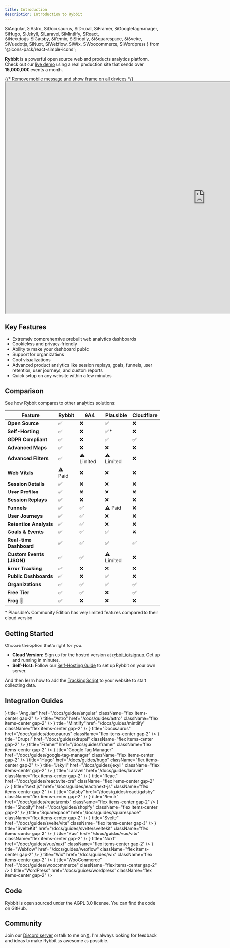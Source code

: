 ```yaml
---
title: Introduction
description: Introduction to Rybbit
---
```


  SiAngular,
  SiAstro,
  SiDocusaurus,
  SiDrupal,
  SiFramer,
  SiGoogletagmanager,
  SiHugo,
  SiJekyll,
  SiLaravel,
  SiMintlify,
  SiReact,  
  SiNextdotjs,
  SiGatsby,
  SiRemix,
  SiShopify,
  SiSquarespace,
  SiSvelte,
  SiVuedotjs,
  SiNuxt,
  SiWebflow,
  SiWix,
  SiWoocommerce,
  SiWordpress
} from '@icons-pack/react-simple-icons';

**Rybbit** is a powerful open source web and products analytics platform. Check out our [live demo](https://demo.rybbit.com/1) using a real production site that sends over **15,000,000** events a month.

<div className="relative z-10 rounded-lg overflow-hidden border-8 border-neutral-100/5 shadow-2xl shadow-emerald-900/10">
  {/* Remove mobile message and show iframe on all devices */}
  <iframe
    src="https://demo.rybbit.com/21"
    width="1300"
    height="750"
    className="w-full h-[600px] md:h-[700px] lg:h-[750px]"
    style={{ border: "none" }}
    title="Rybbit Analytics Demo"
  ></iframe>
</div>

## Key Features

- Extremely comprehensive prebuilt web analytics dashboards
- Cookieless and privacy-friendly
- Ability to make your dashboard public
- Support for organizations
- Cool visualizations
- Advanced product analytics like session replays, goals, funnels, user retention, user journeys, and custom reports
- Quick setup on any website within a few minutes

## Comparison

See how Rybbit compares to other analytics solutions:

| Feature                  | Rybbit  | GA4        | Plausible  | Cloudflare |
| ------------------------ | ------- | ---------- | ---------- | ---------- |
| **Open Source**          | ✅      | ❌         | ✅         | ❌         |
| **Self-Hosting**         | ✅      | ❌         | ✅\*       | ❌         |
| **GDPR Compliant**       | ✅      | ❌         | ✅         | ✅         |
| **Advanced Maps**        | ✅      | ❌         | ❌         | ❌         |
| **Advanced Filters**     | ✅      | ⚠️ Limited | ⚠️ Limited | ❌         |
| **Web Vitals**           | ⚠️ Paid | ❌         | ❌         | ❌         |
| **Session Details**      | ✅      | ❌         | ❌         | ❌         |
| **User Profiles**        | ✅      | ❌         | ❌         | ❌         |
| **Session Replays**      | ✅      | ❌         | ❌         | ❌         |
| **Funnels**              | ✅      | ✅         | ⚠️ Paid    | ❌         |
| **User Journeys**        | ✅      | ✅         | ❌         | ❌         |
| **Retention Analysis**   | ✅      | ✅         | ❌         | ❌         |
| **Goals & Events**       | ✅      | ✅         | ✅         | ❌         |
| **Real-time Dashboard**  | ✅      | ✅         | ✅         | ✅         |
| **Custom Events (JSON)** | ✅      | ✅         | ⚠️ Limited | ❌         |
| **Error Tracking**       | ✅      | ❌         | ❌         | ❌         |
| **Public Dashboards**    | ✅      | ❌         | ✅         | ❌         |
| **Organizations**        | ✅      | ✅         | ✅         | ✅         |
| **Free Tier**            | ✅      | ✅         | ❌         | ✅         |
| **Frog 🐸**              | ✅      | ❌         | ❌         | ❌         |

\* Plausible's Community Edition has very limited features compared to their cloud version

## Getting Started

Choose the option that's right for you:

- **Cloud Version:** Sign up for the hosted version at [rybbit.io/signup](https://app.rybbit.com/signup). Get up and running in minutes.
- **Self-Host:** Follow our [Self-Hosting Guide](/docs/self-hosting) to set up Rybbit on your own server.

And then learn how to add the [Tracking Script](/docs/script) to your website to start collecting data.

## Integration Guides

<Cards>
  <Card 
    icon={<SiAngular />}
    title="Angular" 
    href="/docs/guides/angular" 
    className="flex items-center gap-2"
  />
  <Card 
    icon={<SiAstro />}
    title="Astro" 
    href="/docs/guides/astro" 
    className="flex items-center gap-2"
  />
  <Card 
    icon={<SiMintlify className="w-5 h-5" />}
    title="Mintlify" 
    href="/docs/guides/mintlify" 
    className="flex items-center gap-2"
  />
  <Card 
    title="Bubble" 
    href="/docs/guides/bubble" 
    className="flex items-center gap-2"
  />
  <Card 
    icon={<SiDocusaurus />}
    title="Docusaurus" 
    href="/docs/guides/docusaurus" 
    className="flex items-center gap-2"
  />
  <Card 
    icon={<SiDrupal />}
    title="Drupal" 
    href="/docs/guides/drupal" 
    className="flex items-center gap-2"
  />
  <Card 
    icon={<SiFramer />}
    title="Framer" 
    href="/docs/guides/framer" 
    className="flex items-center gap-2"
  />
  <Card 
    icon={<SiGoogletagmanager />}
    title="Google Tag Manager" 
    href="/docs/guides/google-tag-manager" 
    className="flex items-center gap-2"
  />
  <Card 
    icon={<SiHugo />}
    title="Hugo" 
    href="/docs/guides/hugo" 
    className="flex items-center gap-2"
  />
  <Card 
    icon={<SiJekyll />}
    title="Jekyll" 
    href="/docs/guides/jekyll" 
    className="flex items-center gap-2"
  />
  <Card 
    icon={<SiLaravel />}
    title="Laravel" 
    href="/docs/guides/laravel" 
    className="flex items-center gap-2"
  />
  <Card 
    icon={<SiReact />}
    title="React" 
    href="/docs/guides/react/vite-cra" 
    className="flex items-center gap-2"
  />
  <Card 
    icon={<SiNextdotjs />}
    title="Next.js" 
    href="/docs/guides/react/next-js" 
    className="flex items-center gap-2"
  />
  <Card 
    icon={<SiGatsby />}
    title="Gatsby" 
    href="/docs/guides/react/gatsby" 
    className="flex items-center gap-2"
  />
  <Card 
    icon={<SiRemix />}
    title="Remix" 
    href="/docs/guides/react/remix" 
    className="flex items-center gap-2"
  />
  <Card 
    icon={<SiShopify />}
    title="Shopify" 
    href="/docs/guides/shopify" 
    className="flex items-center gap-2"
  />
  <Card 
    icon={<SiSquarespace />}
    title="Squarespace" 
    href="/docs/guides/squarespace" 
    className="flex items-center gap-2"
  />
  <Card 
    icon={<SiSvelte />}
    title="Svelte" 
    href="/docs/guides/svelte/vite" 
    className="flex items-center gap-2"
  />
  <Card 
    icon={<SiSvelte />}
    title="SvelteKit" 
    href="/docs/guides/svelte/sveltekit" 
    className="flex items-center gap-2"
  />
  <Card 
    icon={<SiVuedotjs />}
    title="Vue" 
    href="/docs/guides/vue/vite" 
    className="flex items-center gap-2"
  />
  <Card 
    icon={<SiNuxt />}
    title="Nuxt" 
    href="/docs/guides/vue/nuxt" 
    className="flex items-center gap-2"
  />
  <Card 
    icon={<SiWebflow />}
    title="Webflow" 
    href="/docs/guides/webflow" 
    className="flex items-center gap-2"
  />
  <Card 
    icon={<SiWix />}
    title="Wix" 
    href="/docs/guides/wix" 
    className="flex items-center gap-2"
  />
  <Card 
    icon={<SiWoocommerce />}
    title="WooCommerce" 
    href="/docs/guides/woocommerce" 
    className="flex items-center gap-2"
  />
  <Card 
    icon={<SiWordpress />}
    title="WordPress" 
    href="/docs/guides/wordpress" 
    className="flex items-center gap-2"
  />
</Cards>

## Code

Rybbit is open sourced under the AGPL-3.0 license. You can find the code on [GitHub](https://github.com/rybbit-io/rybbit).

## Community

Join our [Discord server](https://discord.gg/DEhGb4hYBj) or talk to me on [X](https://x.com/yang_frog). I'm always looking for feedback and ideas to make Rybbit as awesome as possible.